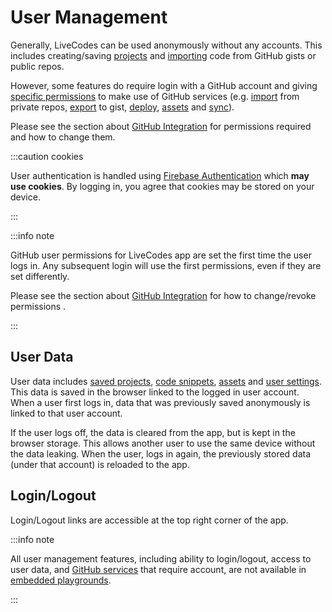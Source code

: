 # User Management

Generally, LiveCodes can be used anonymously without any accounts. This includes creating/saving [projects](./projects.mdx) and [importing](./import.mdx) code from GitHub gists or public repos.

However, some features do require login with a GitHub account and giving [specific permissions](https://docs.github.com/en/apps/oauth-apps/building-oauth-apps/scopes-for-oauth-apps#available-scopes) to make use of GitHub services (e.g. [import](./import.mdx) from private repos, [export](./export.mdx) to gist, [deploy](./deploy.mdx), [assets](./assets.mdx) and [sync](./sync.mdx)).

Please see the section about [GitHub Integration](./github-integration.mdx) for permissions required and how to change them.

:::caution cookies

User authentication is handled using [Firebase Authentication](https://firebase.google.com/products/auth) which **may use cookies**. By logging in, you agree that cookies may be stored on your device.

:::

:::info note

GitHub user permissions for LiveCodes app are set the first time the user logs in. Any subsequent login will use the first permissions, even if they are set differently.

Please see the section about [GitHub Integration](./github-integration.mdx#setting-permissions) for how to change/revoke permissions .

:::

## User Data

User data includes [saved projects](./projects.mdx), [code snippets](./snippets.mdx), [assets](./assets.mdx) and [user settings](./user-settings.mdx). This data is saved in the browser linked to the logged in user account. When a user first logs in, data that was previously saved anonymously is linked to that user account.

If the user logs off, the data is cleared from the app, but is kept in the browser storage. This allows another user to use the same device without the data leaking. When the user, logs in again, the previously stored data (under that account) is reloaded to the app.

## Login/Logout

Login/Logout links are accessible at the top right corner of the app.

:::info note

All user management features, including ability to login/logout, access to user data, and [GitHub services](./github-integration.mdx) that require account, are not available in [embedded playgrounds](./embeds.mdx).

:::
